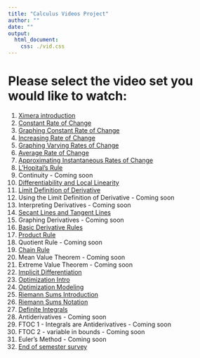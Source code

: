 ```yaml
---
title: "Calculus Videos Project"
author: ""
date: ""
output:
  html_document:
    css: ./vid.css
---
```


# Please select the video set you would like to watch:

<!-- note: do not edit this html file directly -->

1. [Ximera introduction](https://ximera.osu.edu/fall18calcvids/intro/intro)
1. [Constant Rate of Change](./croc)
1. [Graphing Constant Rate of Change](./graphingcroc)
1. [Increasing Rate of Change](./incroc)
1. [Graphing Varying Rates of Change](./graphingincroc)
1. [Average Rate of Change](./aroc)
1. [Approximating Instantaneous Rates of Change](./approxiroc)
1. [L'Hopital's Rule](./lhopital)
1. Continuity - Coming soon
1. [Differentiability and Local Linearity](./locallin)
1. [Limit Definition of Derivative](./limitdef)
1. Using the Limit Definition of Derivative - Coming soon
1. Interpreting Derivatives - Coming soon
1. [Secant Lines and Tangent Lines](./secanttangent)
1. Graphing Derivatives - Coming soon <!-- [Graphing Derivatives](./graphingderiv) -->
1. [Basic Derivative Rules](./basicderivrules)
1. [Product Rule](./product)
1. Quotient Rule - Coming soon
1. [Chain Rule](./chain)
1. Mean Value Theorem - Coming soon
1. Extreme Value Theorem - Coming soon
1. [Implicit Differentiation](./implicit)
1. [Optimization Intro](./optintro)
1. [Optimization Modeling](./optmodel)
1. [Riemann Sums Introduction](./rsintro)
1. [Riemann Sums Notation](./rsnotation)
1. [Definite Integrals](./defint)
1. Antiderivatives - Coming soon
1. FTOC 1 - Integrals are Antiderivatives - Coming soon
1. FTOC 2 - variable in bounds - Coming soon
1. Euler’s Method - Coming soon
1. [End of semester survey](https://ximera.osu.edu/calcvidstest/survey/survey)
